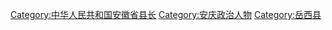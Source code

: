 [[Category:中华人民共和国安徽省县长‎|Category:中华人民共和国安徽省县长‎]]
[[Category:安庆政治人物|Category:安庆政治人物]]
[[Category:岳西县|Category:岳西县]]